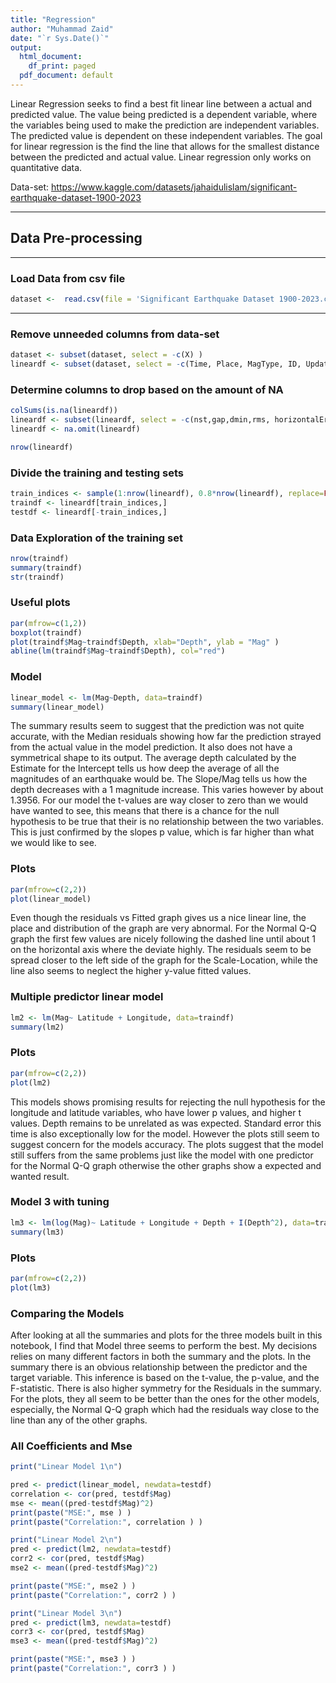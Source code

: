 ```yaml
---
title: "Regression"
author: "Muhammad Zaid"
date: "`r Sys.Date()`"
output:
  html_document:
    df_print: paged
  pdf_document: default
---
```


Linear Regression seeks to find a best fit linear line between a actual and predicted value. The value being predicted is a dependent variable, where the variables being used to make the prediction are independent variables. The predicted value is dependent on these independent variables. The goal for linear regression is the find the line that allows for the smallest distance between the predicted and actual value. Linear regression only works on quantitative data.

Data-set: <https://www.kaggle.com/datasets/jahaidulislam/significant-earthquake-dataset-1900-2023>

------------------------------------------------------------------------

## Data Pre-processing

------------------------------------------------------------------------

### Load Data from csv file

```r
dataset <-  read.csv(file = 'Significant Earthquake Dataset 1900-2023.csv')
```

------------------------------------------------------------------------

### Remove unneeded columns from data-set

```r
dataset <- subset(dataset, select = -c(X) )
lineardf <- subset(dataset, select = -c(Time, Place, MagType, ID, Updated, Type, status, locationSource, magSource, net))

```

### Determine columns to drop based on the amount of NA

```r
colSums(is.na(lineardf))
lineardf <- subset(lineardf, select = -c(nst,gap,dmin,rms, horizontalError, depthError, magError, magNst))
lineardf <- na.omit(lineardf)

nrow(lineardf)

```

### Divide the training and testing sets

```r
train_indices <- sample(1:nrow(lineardf), 0.8*nrow(lineardf), replace=FALSE)
traindf <- lineardf[train_indices,]
testdf <- lineardf[-train_indices,]

```

### Data Exploration of the training set

```r
nrow(traindf)
summary(traindf)
str(traindf)
```

### Useful plots

```r
par(mfrow=c(1,2))
boxplot(traindf)
plot(traindf$Mag~traindf$Depth, xlab="Depth", ylab = "Mag" )
abline(lm(traindf$Mag~traindf$Depth), col="red")


```

### Model

```r
linear_model <- lm(Mag~Depth, data=traindf)
summary(linear_model)

```

The summary results seem to suggest that the prediction was not quite accurate, with the Median residuals showing how far the prediction strayed from the actual value in the model prediction. It also does not have a symmetrical shape to its output. The average depth calculated by the Estimate for the Intercept tells us how deep the average of all the magnitudes of an earthquake would be. The Slope/Mag tells us how the depth decreases with a 1 magnitude increase. This varies however by about 1.3956. For our model the t-values are way closer to zero than we would have wanted to see, this means that there is a chance for the null hypothesis to be true that their is no relationship between the two variables. This is just confirmed by the slopes p value, which is far higher than what we would like to see.

### Plots

```r
par(mfrow=c(2,2))
plot(linear_model)

```

Even though the residuals vs Fitted graph gives us a nice linear line, the place and distribution of the graph are very abnormal. For the Normal Q-Q graph the first few values are nicely following the dashed line until about 1 on the horizontal axis where the deviate highly. The residuals seem to be spread closer to the left side of the graph for the Scale-Location, while the line also seems to neglect the higher y-value fitted values.

### Multiple predictor linear model

```r
lm2 <- lm(Mag~ Latitude + Longitude, data=traindf)
summary(lm2)

```

### Plots

```r
par(mfrow=c(2,2))
plot(lm2)
```

This models shows promising results for rejecting the null hypothesis for the longitude and latitude variables, who have lower p values, and higher t values. Depth remains to be unrelated as was expected. Standard error this time is also exceptionally low for the model. However the plots still seem to suggest concern for the models accuracy. The plots suggest that the model still suffers from the same problems just like the model with one predictor for the Normal Q-Q graph otherwise the other graphs show a expected and wanted result.

### Model 3 with tuning

```r
lm3 <- lm(log(Mag)~ Latitude + Longitude + Depth + I(Depth^2), data=traindf)
summary(lm3)

```

### Plots

```r
par(mfrow=c(2,2))
plot(lm3)
```

### Comparing the Models

After looking at all the summaries and plots for the three models built in this notebook, I find that Model three seems to perform the best. My decisions relies on many different factors in both the summary and the plots. In the summary there is an obvious relationship between the predictor and the target variable. This inference is based on the t-value, the p-value, and the F-statistic. There is also higher symmetry for the Residuals in the summary. For the plots, they all seem to be better than the ones for the other models, especially, the Normal Q-Q graph which had the residuals way close to the line than any of the other graphs.

### All Coefficients and Mse

```r
print("Linear Model 1\n")

pred <- predict(linear_model, newdata=testdf)
correlation <- cor(pred, testdf$Mag)
mse <- mean((pred-testdf$Mag)^2)
print(paste("MSE:", mse ) )
print(paste("Correlation:", correlation ) )

print("Linear Model 2\n")
pred <- predict(lm2, newdata=testdf)
corr2 <- cor(pred, testdf$Mag)
mse2 <- mean((pred-testdf$Mag)^2)

print(paste("MSE:", mse2 ) )
print(paste("Correlation:", corr2 ) )

print("Linear Model 3\n")
pred <- predict(lm3, newdata=testdf)
corr3 <- cor(pred, testdf$Mag)
mse3 <- mean((pred-testdf$Mag)^2)

print(paste("MSE:", mse3 ) )
print(paste("Correlation:", corr3 ) )


```
